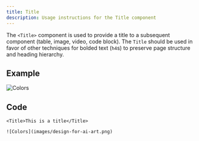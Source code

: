 ```yaml
---
title: Title
description: Usage instructions for the Title component
---
```


<PageDescription>


The `<Title>` component is used to provide a title to a subsequent component
(table, image, video, code block). The `Title` should be used in favor of other
techniques for bolded text (`h4`s) to preserve page structure and heading
hierarchy.

</PageDescription>


## Example

<Title>This is a title</Title>

![Colors](images/design-for-ai-art.png)

## Code

```mdx path=components/Title/Title.js src=https://github.com/carbon-design-system/gatsby-theme-carbon/tree/main/packages/gatsby-theme-carbon/src/components/Title
<Title>This is a title</Title>

![Colors](images/design-for-ai-art.png)
```
